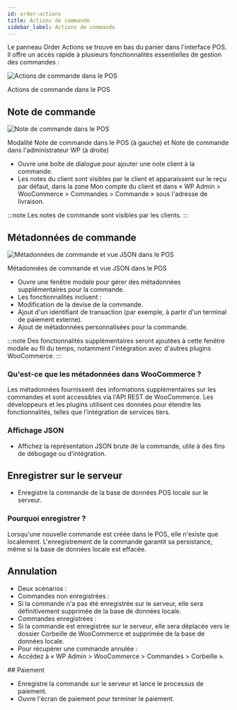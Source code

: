 ```yaml
---
id: order-actions
title: Actions de commande
sidebar_label: Actions de commande
---
```



Le panneau Order Actions se trouve en bas du panier dans l'interface POS. Il offre un accès rapide à plusieurs fonctionnalités essentielles de gestion des commandes :

<div class="image-container">
<Image
alt="Actions de commande dans le POS"
img="/img/order-actions.png"
/>
<p class="image-caption">Actions de commande dans le POS</p>
</div>

## Note de commande

<div class="image-container">
<Image
alt="Note de commande dans le POS"
img="/img/order-note.png"
style={{maxHeight: 500}}
/>
<p class="image-caption">Modalité Note de commande dans le POS (à gauche) et Note de commande dans l'administrateur WP (à droite)</p>
</div>

- Ouvre une boîte de dialogue pour ajouter une note client à la commande.
- Les notes du client sont visibles par le client et apparaissent sur le reçu par défaut, dans la zone Mon compte du client et dans « WP Admin > WooCommerce > Commandes > Commande » sous l'adresse de livraison.

:::note
Les notes de commande sont visibles par les clients.
:::

## Métadonnées de commande

<div class="image-container">
<Image
alt="Métadonnées de commande et vue JSON dans le POS"
img="/img/order-meta.png"
style={{maxHeight: 500}}
/>
<p class="image-caption">Métadonnées de commande et vue JSON dans le POS</p>
</div>

- Ouvre une fenêtre modale pour gérer des métadonnées supplémentaires pour la commande.
- Les fonctionnalités incluent :
- Modification de la devise de la commande.
- Ajout d'un identifiant de transaction (par exemple, à partir d'un terminal de paiement externe).
- Ajout de métadonnées personnalisées pour la commande.

:::note
Des fonctionnalités supplémentaires seront ajoutées à cette fenêtre modale au fil du temps, notamment l'intégration avec d'autres plugins WooCommerce.
:::

### Qu'est-ce que les métadonnées dans WooCommerce ?

Les métadonnées fournissent des informations supplémentaires sur les commandes et sont accessibles via l'API REST de WooCommerce. Les développeurs et les plugins utilisent ces données pour étendre les fonctionnalités, telles que l'intégration de services tiers.

### Affichage JSON

- Affichez la représentation JSON brute de la commande, utile à des fins de débogage ou d'intégration.

## Enregistrer sur le serveur

- Enregistre la commande de la base de données POS locale sur le serveur.

### Pourquoi enregistrer ?

Lorsqu'une nouvelle commande est créée dans le POS, elle n'existe que localement.
L'enregistrement de la commande garantit sa persistance, même si la base de données locale est effacée.

## Annulation

- Deux scénarios :
- Commandes non enregistrées :
- Si la commande n'a pas été enregistrée sur le serveur, elle sera définitivement supprimée de la base de données locale.
- Commandes enregistrées :
- Si la commande est enregistrée sur le serveur, elle sera déplacée vers le dossier Corbeille de WooCommerce et supprimée de la base de données locale.
- Pour récupérer une commande annulée :
- Accédez à « WP Admin > WooCommerce > Commandes > Corbeille ».

## Paiement

- Enregistre la commande sur le serveur et lance le processus de paiement.
- Ouvre l'écran de paiement pour terminer le paiement.
